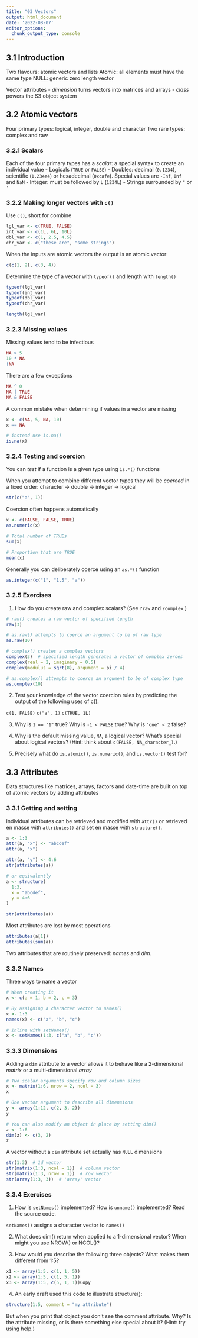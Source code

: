```yaml
---
title: "03 Vectors"
output: html_document
date: '2022-08-07'
editor_options: 
  chunk_output_type: console
---
```


## 3.1 Introduction

Two flavours: atomic vectors and lists
Atomic: all elements must have the same type
NULL: generic zero length vector

Vector attributes
- *dimension* turns vectors into matrices and arrays
- *class* powers the S3 object system

## 3.2 Atomic vectors

Four primary types: logical, integer, double and character
Two rare types: complex and raw

### 3.2.1 Scalars

Each of the four primary types has a *scalar*: a special syntax to create an individual value
- Logicals (`TRUE` or `FALSE`)
- Doubles: decimal (`0.1234`), scientific (`1.234e4`) or hexadecimal (`0xcafe`). Special values are `-Inf`, `Inf` and `NaN`
- Integer: must be followed by `L` (`1234L`)
- Strings surrounded by `"` or `'`

### 3.2.2 Making longer vectors with `c()`

Use `c()`, short for combine
```r
lgl_var <- c(TRUE, FALSE)
int_var <- c(1L, 6L, 10L)
dbl_var <- c(1, 2.5, 4.5)
chr_var <- c("these are", "some strings")
```

When the inputs are atomic vectors the output is an atomic vector
```r
c(c(1, 2), c(3, 4))
```
Determine the type of a vector with `typeof()` and length with `length()`
```r
typeof(lgl_var)
typeof(int_var)
typeof(dbl_var)
typeof(chr_var)

length(lgl_var)
```

### 3.2.3 Missing values

Missing values tend to be infectious

```r
NA > 5
10 * NA
!NA
```

There are a few exceptions

```r
NA ^ 0
NA | TRUE
NA & FALSE
```

A common mistake when determining if values in a vector are missing
```r
x <- c(NA, 5, NA, 10)
x == NA

# instead use is.na()
is.na(x)
```

### 3.2.4 Testing and coercion

You can *test* if a function is a given type using `is.*()` functions

When you attempt to combine different vector types they will be *coerced* in a fixed order: character → double → integer → logical

```r
str(c("a", 1))
```

Coercion often happens automatically
```r
x <- c(FALSE, FALSE, TRUE)
as.numeric(x)

# Total number of TRUEs
sum(x)

# Proportion that are TRUE
mean(x)
```

Generally you can deliberately coerce using an `as.*()` function
```r
as.integer(c("1", "1.5", "a"))
```

### 3.2.5 Exercises

1. How do you create raw and complex scalars? (See `?raw` and `?complex`.)
```r
# raw() creates a raw vector of specified length
raw(3)

# as.raw() attempts to coerce an argument to be of raw type
as.raw(10)

# complex() creates a complex vectors
complex(3)  # specified length generates a vector of complex zeroes
complex(real = 2, imaginary = 0.5)
complex(modulus = sqrt(8), argument = pi / 4)

# as.complex() attempts to coerce an argument to be of complex type
as.complex(10)
```


2. Test your knowledge of the vector coercion rules by predicting the output of the following uses of c():

`c(1, FALSE)`
`c("a", 1)`
`c(TRUE, 1L)`

3. Why is `1 == "1"` true? Why is `-1 < FALSE` true? Why is `"one" < 2` false?

4. Why is the default missing value, `NA`, a logical vector? What’s special about logical vectors? (Hint: think about `c(FALSE, NA_character_)`.)

5. Precisely what do `is.atomic()`, `is.numeric()`, and `is.vector()` test for?

## 3.3 Attributes

Data structures like matrices, arrays, factors and date-time are built on top of atomic vectors by adding attributes

### 3.3.1 Getting and setting

Individual attributes can be retrieved and modified with `attr()` or retrieved en masse with `attributes()` and set en masse with `structure()`.

```r
a <- 1:3
attr(a, "x") <- "abcdef"
attr(a, "x")

attr(a, "y") <- 4:6
str(attributes(a))

# or equivalently
a <- structure(
  1:3,
  x = "abcdef",
  y = 4:6
)

str(attributes(a))
```

Most attributes are lost by most operations

```r
attributes(a[1])
attributes(sum(a))
```

Two attributes that are routinely preserved: *names* and *dim*.

### 3.3.2 Names

Three ways to name a vector

```r
# When creating it
x <- c(a = 1, b = 2, c = 3)

# By assigning a character vector to names()
x <- 1:3
names(x) <- c("a", "b", "c")

# Inline with setNames()
x <- setNames(1:3, c("a", "b", "c"))
```

### 3.3.3 Dimensions

Adding a `dim` attribute to a vector allows it to behave like a 2-dimensional *matrix* or a multi-dimensional *array*

```r
# Two scalar arguments specify row and column sizes
x <- matrix(1:6, nrow = 2, ncol = 3)
x

# One vector argument to describe all dimensions
y <- array(1:12, c(2, 3, 2))
y

# You can also modify an object in place by setting dim()
z <- 1:6
dim(z) <- c(3, 2)
z
```

A vector without a `dim` attribute set actually has `NULL` dimensions

```r
str(1:3)  # 1d vector
str(matrix(1:3, ncol = 1))  # column vector
str(matrix(1:3, nrow = 1))  # row vector
str(array(1:3, 3))  # 'array' vector
```

### 3.3.4 Exercises

1. How is `setNames()` implemented? How is `unname()` implemented? Read the source code.

`setNames()` assigns a character vector to `names()`


2. What does dim() return when applied to a 1-dimensional vector? When might you use NROW() or NCOL()?

3. How would you describe the following three objects? What makes them different from 1:5?

```r
x1 <- array(1:5, c(1, 1, 5))
x2 <- array(1:5, c(1, 5, 1))
x3 <- array(1:5, c(5, 1, 1))Copy
```

4. An early draft used this code to illustrate structure():

```r
structure(1:5, comment = "my attribute")
```

But when you print that object you don’t see the comment attribute. Why? Is the attribute missing, or is there something else special about it? (Hint: try using help.)